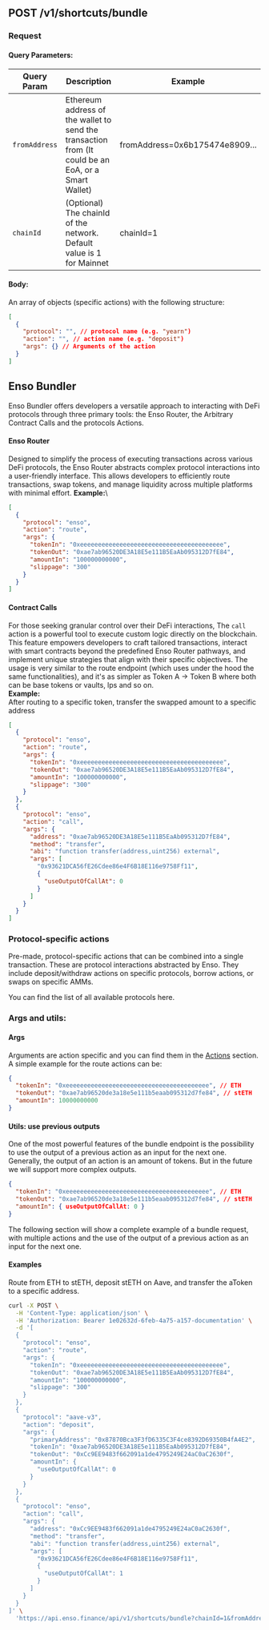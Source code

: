 ## POST /v1/shortcuts/bundle

### Request

#### Query Parameters:

| Query Param   | Description                                                                                         | Example                    |
| ------------- | --------------------------------------------------------------------------------------------------- | -------------------------- |
| `fromAddress` | Ethereum address of the wallet to send the transaction from (It could be an EoA, or a Smart Wallet) | fromAddress=0x6b175474e8909... |
| `chainId`     | (Optional) The chainId of the network. Default value is 1 for Mainnet                               | chainId=1                  |

#### Body:

An array of objects (specific actions) with the following structure:

```json
[
  {
    "protocol": "", // protocol name (e.g. "yearn")
    "action": "", // action name (e.g. "deposit")
    "args": {} // Arguments of the action
  }
]
```

## Enso Bundler
Enso Bundler offers developers a versatile approach to interacting with DeFi protocols through three primary tools: the Enso Router, the Arbitrary Contract Calls and the protocols Actions.

#### Enso Router
Designed to simplify the process of executing transactions across various DeFi protocols, the Enso Router abstracts complex protocol interactions into a user-friendly interface. This allows developers to efficiently route transactions, swap tokens, and manage liquidity across multiple platforms with minimal effort.
**Example:**\
```json copy
[
  {
    "protocol": "enso",
    "action": "route",
    "args": {
      "tokenIn": "0xeeeeeeeeeeeeeeeeeeeeeeeeeeeeeeeeeeeeeeee",
      "tokenOut": "0xae7ab96520DE3A18E5e111B5EaAb095312D7fE84",
      "amountIn": "100000000000",
      "slippage": "300"
    }
  }
]
  ```

#### Contract Calls
 For those seeking granular control over their DeFi interactions, The `call` action is a powerful tool to execute custom logic directly on the blockchain. This feature empowers developers to craft tailored transactions, interact with smart contracts beyond the predefined Enso Router pathways, and implement unique strategies that align with their specific objectives.
 The usage is very similar to the route endpoint (which uses under the hood the same functionalities), and it's as simpler as Token A -> Token B where both can be base tokens or vaults, lps and so on.\
**Example:**\
After routing to a specific token, transfer the swapped amount to a specific address
```json copy
[
  {
    "protocol": "enso",
    "action": "route",
    "args": {
      "tokenIn": "0xeeeeeeeeeeeeeeeeeeeeeeeeeeeeeeeeeeeeeeee",
      "tokenOut": "0xae7ab96520DE3A18E5e111B5EaAb095312D7fE84",
      "amountIn": "100000000000",
      "slippage": "300"
    }
  },
  {
    "protocol": "enso",
    "action": "call",
    "args": {
      "address": "0xae7ab96520DE3A18E5e111B5EaAb095312D7fE84",
      "method": "transfer",
      "abi": "function transfer(address,uint256) external",
      "args": [
        "0x93621DCA56fE26Cdee86e4F6B18E116e9758Ff11",
        {
          "useOutputOfCallAt": 0
        }
      ]
    }
  }
]
  ```


### Protocol-specific actions
Pre-made, protocol-specific actions that can be combined into a single transaction. These are protocol interactions abstracted by Enso. They include deposit/withdraw actions on specific protocols, borrow actions, or swaps on specific AMMs.

You can find the list of all available protocols here.

### Args and utils:

#### Args
Arguments are action specific and you can find them in the [Actions](#actions) section.
A simple example for the route actions can be:

```json
{
  "tokenIn": "0xeeeeeeeeeeeeeeeeeeeeeeeeeeeeeeeeeeeeeeee", // ETH
  "tokenOut": "0xae7ab96520de3a18e5e111b5eaab095312d7fe84", // stETH
  "amountIn": 10000000000
}
```

#### Utils: use previous outputs


One of the most powerful features of the bundle endpoint is the possibility to use the output of a previous action as an input for the next one.
Generally, the output of an action is an amount of tokens. But in the future we will support more complex outputs.

```json
{
  "tokenIn": "0xeeeeeeeeeeeeeeeeeeeeeeeeeeeeeeeeeeeeeeee", // ETH
  "tokenOut": "0xae7ab96520de3a18e5e111b5eaab095312d7fe84", // stETH
  "amountIn": { useOutputOfCallAt: 0 }
}
```

The following section will show a complete example of a bundle request, with multiple actions and the use of the output of a previous action as an input for the next one.


#### Examples
Route from ETH to stETH, deposit stETH on Aave, and transfer the aToken to a specific address. 

```bash copy
curl -X POST \
  -H 'Content-Type: application/json' \
  -H 'Authorization: Bearer 1e02632d-6feb-4a75-a157-documentation' \
  -d '[
  {
    "protocol": "enso",
    "action": "route",
    "args": {
      "tokenIn": "0xeeeeeeeeeeeeeeeeeeeeeeeeeeeeeeeeeeeeeeee",
      "tokenOut": "0xae7ab96520DE3A18E5e111B5EaAb095312D7fE84",
      "amountIn": "100000000000",
      "slippage": "300"
    }
  },
  {
    "protocol": "aave-v3",
    "action": "deposit",
    "args": {
      "primaryAddress": "0x87870Bca3F3fD6335C3F4ce8392D69350B4fA4E2",
      "tokenIn": "0xae7ab96520DE3A18E5e111B5EaAb095312D7fE84",
      "tokenOut": "0xCc9EE9483f662091a1de4795249E24aC0aC2630f",
      "amountIn": {
        "useOutputOfCallAt": 0
      }
    }
  },
  {
    "protocol": "enso",
    "action": "call",
    "args": {
      "address": "0xCc9EE9483f662091a1de4795249E24aC0aC2630f",
      "method": "transfer",
      "abi": "function transfer(address,uint256) external",
      "args": [
        "0x93621DCA56fE26Cdee86e4F6B18E116e9758Ff11",
        {
          "useOutputOfCallAt": 1
        }
      ]
    }
  }
]' \
  'https://api.enso.finance/api/v1/shortcuts/bundle?chainId=1&fromAddress=0xd8dA6BF26964aF9D7eEd9e03E53415D37aA96045'
```
